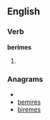 
==English==

===Verb===
'''berimes'''

# {{third-person singular of|[[berime]]}}

===Anagrams===
* {{alphagram|beeimrs}}
* [[bemires#English|bemires]]
* [[biremes#English|biremes]]